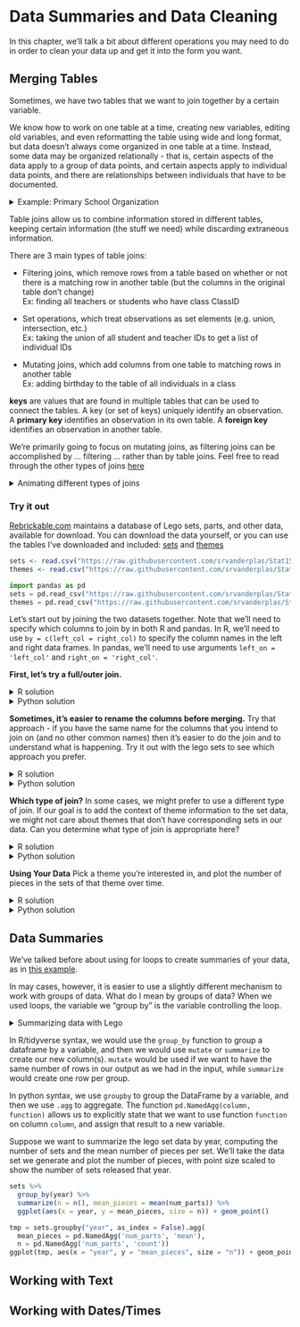 # Data Summaries and Data Cleaning

In this chapter, we'll talk a bit about different operations you may need to do in order to clean your data up and get it into the form you want.

## Merging Tables

Sometimes, we have two tables that we want to join together by a certain variable.


We know how to work on one table at a time, creating new variables, editing old variables, and even reformatting the table using wide and long format, but data doesn't always come organized in one table at a time. Instead, some data may be organized relationally - that is, certain aspects of the data apply to a group of data points, and certain aspects apply to individual data points, and there are relationships between individuals that have to be documented. 

<details><summary>Example: Primary School Organization</summary>

Each individual has certain characteristics: 
- full_name
- gender
- birth date
- ID number

Each student has specific characteristics:
- ID number 
- parent name
- parent phone number
- medical information
- Class ID

Teachers may also have additional information:
- ID number
- Class ID
- employment start date
- education level
- compensation level

There are also fields like grades, which occur for each student in each class, but multiple times  a year. 
- ID number
- Student ID
- Class ID
- year
- term number
- subject
- grade
- comment

And for teachers, there are employment records on a yearly basis
- ID number
- Employee ID
- year
- rating
- comment

But each class also has characteristics that describe the whole class as a unit: 
- location ID
- class ID
- meeting time
- grade level

Each location might also have some logistical information attached:
- location ID
- room number
- building
- number of seats
- AV equipment


![Primary School Database Schema](images/PrimarySchoolExample.png)
<!-- <a href="https://dbdiagram.io/embed/5ef387179ea313663b3b048e">Link to diagram of the database</a> -->

We could go on, but you can see that this data is hierarchical, but also relational: 
- each class has both a teacher and a set of students
- each class is held in a specific location that has certain equipment

It would be silly to store this information in a single table (though it probably can be done) because all of the teacher information would be duplicated for each student in each class; all of the student's individual info would be duplicated for each grade. There would be a lot of wasted storage space and the tables would be much more confusing as well. 

But, relational data also means we have to put in some work when we have a question that requires information from multiple tables. Suppose we want a list of all of the birthdays in a certain class. We would need to take the following steps: 

- get the Class ID
- get any teachers that are assigned that Class ID - specifically, get their ID number
- get any students that are assigned that Class ID - specifically, get their ID number
- append the results from teachers and students so that there is a list of all individuals in the class
- look through the "individual data" table to find any individuals with matching ID numbers, and keep those individuals' birth days. 
</details>

Table joins allow us to combine information stored in different tables, keeping certain information (the stuff we need) while discarding extraneous information. 

There are 3 main types of table joins:

- Filtering joins, which remove rows from a table based on whether or not there is a matching row in another table (but the columns in the original table don't change)    
Ex: finding all teachers or students who have class ClassID

- Set operations, which treat observations as set elements (e.g. union, intersection, etc.)    
Ex: taking the union of all student and teacher IDs to get a list of individual IDs

- Mutating joins, which add columns from one table to matching rows in another table    
Ex: adding birthday to the table of all individuals in a class

**keys** are values that are found in multiple tables that can be used to connect the tables. A key (or set of keys) uniquely identify an observation. A **primary key** identifies an observation in its own table. A **foreign key** identifies an observation in another table.

We're primarily going to focus on mutating joins, as filtering joins can be accomplished by ... filtering ... rather than by table joins. Feel free to read through the other types of joins [here](https://r4ds.had.co.nz/relational-data.html#filtering-joins)

<details><summary>Animating different types of joins</summary>
Note: all of these animations are stolen from https://github.com/gadenbuie/tidyexplain.

If we start with two tables, x and y, 

![](images/dplyr-original-dfs.png)

```r
library(dplyr) # Must load this library to do these joins
x <- data.frame(c1 = 1:3, cx = c("x1", "x2", "x3"))
y <- data.frame(c1 = c(1, 2, 4), cy = c("y1", "y2", "y4"))
```

```python
import pandas as pd # must load pandas to do joins
x = r.x
y = r.y
```


We can do a filtering `inner_join` to keep only rows which are in both tables (but we keep all columns)

![](images/dplyr-inner-join.gif)

```r
inner_join(x, y)
```

```python
pd.merge(x, y) # by default, merge uses inner join
```

But what if we want to keep all of the rows in x? We would do a `left_join`

![](images/dplyr-left-join.gif)

If there are multiple matches in the y table, though, we might have to duplicate rows in x. This is still a left join, just a more complicated one. 

![](images/dplyr-left-join-extra.gif)
```r
left_join(x, y)
```

```python
pd.merge(x, y, how = "left")
```


If we wanted to keep all of the rows in y, we would do a `right_join`: 

![](images/dplyr-right-join.gif)

(or, we could do a left join with y and x, but... either way is fine).

```r
right_join(x, y)
```

```python
pd.merge(x, y, how = "right")
```

And finally, if we want to keep all of the rows, we'd do a `full_join` (referred to as an "outer join" in pandas):

![](images/dplyr-full-join.gif)

```r
full_join(x, y)
```

```python
pd.merge(x, y, how = "outer")
```

You can find other animations corresponding to filtering joins and set operations  [here](https://github.com/gadenbuie/tidyexplain)

</details>

### Try it out {.tryitout -}

[Rebrickable.com](https://rebrickable.com/downloads/) maintains a database of Lego sets, parts, and other data, available for download. You can download the data yourself, or you can use the tables I've downloaded and included: [sets](data/sets.csv) and [themes](data/themes.csv)

```r
sets <- read.csv("https://raw.githubusercontent.com/srvanderplas/Stat151/main/data/sets.csv")
themes <- read.csv("https://raw.githubusercontent.com/srvanderplas/Stat151/main/data/themes.csv")
```

```python
import pandas as pd
sets = pd.read_csv("https://raw.githubusercontent.com/srvanderplas/Stat151/main/data/sets.csv")
themes = pd.read_csv("https://raw.githubusercontent.com/srvanderplas/Stat151/main/data/themes.csv")
```

Let's start out by joining the two datasets together. Note that we'll need to specify which columns to join by in both R and pandas. In R, we'll need to use `by = c(left_col = right_col)` to specify the column names in the left and right data frames. In pandas, we'll need to use arguments `left_on = 'left_col'` and `right_on = 'right_col'`. 

**First, let's try a full/outer join.**

<details><summary>R solution</summary>
```r
lego_fulljoin <- full_join(sets, themes, by = c("theme_id"= "id"))
head(lego_fulljoin)
```
</details>

<details><summary>Python solution</summary>
```python
lego_fulljoin = pd.merge(sets, themes, left_on = "theme_id", right_on = "id", how = "outer")
lego_fulljoin.head()
```
</details>

**Sometimes, it's easier to rename the columns before merging.**
Try that approach - if you have the same name for the columns that you intend to join on (and no other common names) then it's easier to do the join and to understand what is happening. Try it out with the lego sets to see which approach you prefer.

<details><summary>R solution</summary>
```r
sets_rn <- sets %>%
  rename(set_name = name)
themes_rn <- themes %>%
  rename(theme_name = name, theme_id = id, theme_parent_id = parent_id)
lego_fulljoin <- full_join(sets_rn, themes_rn)
head(lego_fulljoin)
```
</details>

<details><summary>Python solution</summary>
To do this, I consulted [stackoverflow](https://stackoverflow.com/questions/11346283/renaming-column-names-in-pandas)

```python
sets_rn = sets # copy the dataset
sets_rn = sets_rn.rename(columns = {'name':'set_name'})
themes_rn = themes.rename(columns = {'id': 'theme_id', 'parent_id':'theme_parent_id', 'name' :'theme_name'})

lego_fulljoin = pd.merge(sets_rn, themes_rn, how = "outer")
lego_fulljoin.head()
```
</details>

**Which type of join?**
In some cases, we might prefer to use a different type of join. If our goal is to add the context of theme information to the set data, we might not care about themes that don't have corresponding sets in our data. Can you determine what type of join is appropriate here?


<details><summary>R solution</summary>
```r
lego_data <- left_join(sets_rn, themes_rn)
head(lego_data)
```
</details>

<details><summary>Python solution</summary>

```python
lego_data = pd.merge(sets_rn, themes_rn, how = "left")
lego_data.head()
```
</details>

**Using Your Data**
Pick a theme you're interested in, and plot the number of pieces in the sets of that theme over time.


<details><summary>R solution</summary>
I want to look at Pirates sets. We can see that there are 3 generations of main "Pirates" theme sets, but there is a parent theme that contains all of them. So let's filter the full dataset on that parent id.

```r
library(ggplot2)
themes %>%
  filter(grepl("Pirates", name))

lego_data %>%
  filter(theme_parent_id == 147) %>%
  ggplot(aes(x = year, y = num_parts)) + geom_jitter()
```
</details>

<details><summary>Python solution</summary>
In this case, let's look at any sets that have a theme name containing "Jurassic" (Park, World, etc.)

```python
from plotnine import *
dinos = lego_data.loc[lego_data["theme_name"].str.contains("Jurassic")]
ggplot(dinos, aes(x = "year", y = "num_parts")) + geom_jitter()
```
</details>


## Data Summaries

We've talked before about using for loops to create summaries of your data, as in [this example](#summaries-part-2). 

In may cases, however, it is easier to use a slightly different mechanism to work with groups of data. What do I mean by groups of data? When we used loops, the variable we "group by" is the variable controlling the loop. 

<details><summary>Summarizing data with Lego</summary>

![A lego "data frame" with two columns: green 1x2s and purple/pink 1x4s.](images/lego-ungrouped-data-frame.png)

![We can "group" the data frame by the different shades of 1x2 lego pieces](images/lego-grouped-data-frame.png)

![We can then compute a summary variable for the group, picking out e.g. the most "intense" shade in the purple/pink column.](images/lego-grouped-data-frame-summary.png)

![Looking only at the summary, we could then ungroup our data and return to a regular data frame... only this time, we have a summary, with one row for each different value of the green column](images/lego-grouped-summary.png)

</details>

In R/tidyverse syntax, we would use the `group_by` function to group a dataframe by a variable, and then we would use `mutate` or `summarize` to create our new column(s). `mutate` would be used if we want to have the same number of rows in our output as we had in the input, while `summarize` would create one row per group.

In python syntax, we use `groupby` to group the DataFrame by a variable, and then we use `.agg` to aggregate. The function `pd.NamedAgg(column, function)` allows us to explicitly state that we want to use function `function` on column `column`, and assign that result to a new variable.

::: ex

Suppose we want to summarize the lego set data by year, computing the number of sets and the mean number of pieces per set. We'll take the data set we generate and plot the number of pieces, with point size scaled to show the number of sets released that year.

```r
sets %>%
  group_by(year) %>%
  summarize(n = n(), mean_pieces = mean(num_parts)) %>%
  ggplot(aes(x = year, y = mean_pieces, size = n)) + geom_point()
```
```python
tmp = sets.groupby("year", as_index = False).agg(
  mean_pieces = pd.NamedAgg('num_parts', 'mean'),
  n = pd.NamedAgg('num_parts', 'count'))
ggplot(tmp, aes(x = "year", y = "mean_pieces", size = "n")) + geom_point()

```

:::

## Working with Text


## Working with Dates/Times

